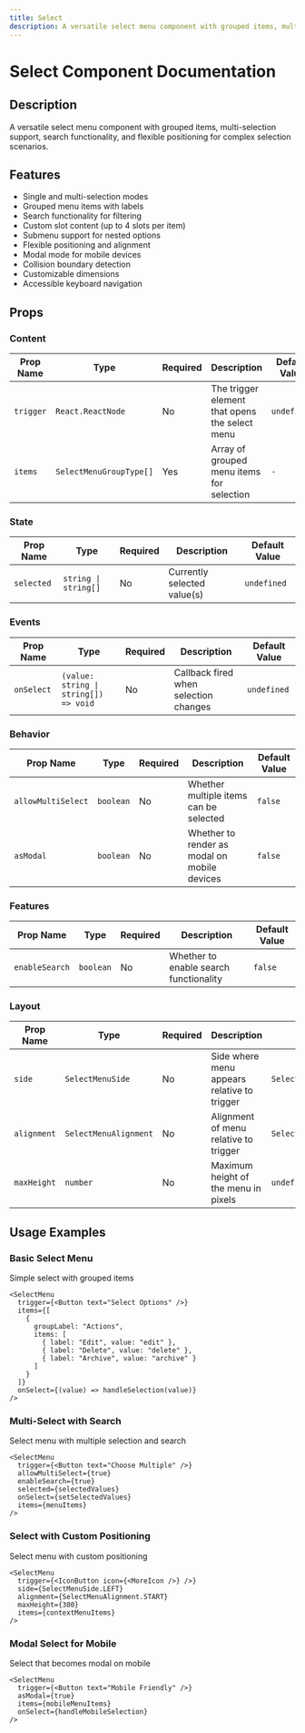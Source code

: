 ```yaml
---
title: Select
description: A versatile select menu component with grouped items, multi-selection support, search functionality, and flexible positioning for complex selection scenarios.
---
```



# Select Component Documentation

## Description
A versatile select menu component with grouped items, multi-selection support, search functionality, and flexible positioning for complex selection scenarios.

## Features
- Single and multi-selection modes
- Grouped menu items with labels
- Search functionality for filtering
- Custom slot content (up to 4 slots per item)
- Submenu support for nested options
- Flexible positioning and alignment
- Modal mode for mobile devices
- Collision boundary detection
- Customizable dimensions
- Accessible keyboard navigation

## Props

### Content

| Prop Name | Type | Required | Description | Default Value |
|-----------|------|----------|-------------|---------------|
| `trigger` | `React.ReactNode` | No | The trigger element that opens the select menu | `undefined` |
| `items` | `SelectMenuGroupType[]` | Yes | Array of grouped menu items for selection | `-` |

### State

| Prop Name | Type | Required | Description | Default Value |
|-----------|------|----------|-------------|---------------|
| `selected` | `string \| string[]` | No | Currently selected value(s) | `undefined` |

### Events

| Prop Name | Type | Required | Description | Default Value |
|-----------|------|----------|-------------|---------------|
| `onSelect` | `(value: string \| string[]) => void` | No | Callback fired when selection changes | `undefined` |

### Behavior

| Prop Name | Type | Required | Description | Default Value |
|-----------|------|----------|-------------|---------------|
| `allowMultiSelect` | `boolean` | No | Whether multiple items can be selected | `false` |
| `asModal` | `boolean` | No | Whether to render as modal on mobile devices | `false` |

### Features

| Prop Name | Type | Required | Description | Default Value |
|-----------|------|----------|-------------|---------------|
| `enableSearch` | `boolean` | No | Whether to enable search functionality | `false` |

### Layout

| Prop Name | Type | Required | Description | Default Value |
|-----------|------|----------|-------------|---------------|
| `side` | `SelectMenuSide` | No | Side where menu appears relative to trigger | `SelectMenuSide.BOTTOM` |
| `alignment` | `SelectMenuAlignment` | No | Alignment of menu relative to trigger | `SelectMenuAlignment.CENTER` |
| `maxHeight` | `number` | No | Maximum height of the menu in pixels | `undefined` |

## Usage Examples

### Basic Select Menu
Simple select with grouped items

```tsx
<SelectMenu
  trigger={<Button text="Select Options" />}
  items={[
    {
      groupLabel: "Actions",
      items: [
        { label: "Edit", value: "edit" },
        { label: "Delete", value: "delete" },
        { label: "Archive", value: "archive" }
      ]
    }
  ]}
  onSelect={(value) => handleSelection(value)}
/>
```

### Multi-Select with Search
Select menu with multiple selection and search

```tsx
<SelectMenu
  trigger={<Button text="Choose Multiple" />}
  allowMultiSelect={true}
  enableSearch={true}
  selected={selectedValues}
  onSelect={setSelectedValues}
  items={menuItems}
/>
```

### Select with Custom Positioning
Select menu with custom positioning

```tsx
<SelectMenu
  trigger={<IconButton icon={<MoreIcon />} />}
  side={SelectMenuSide.LEFT}
  alignment={SelectMenuAlignment.START}
  maxHeight={300}
  items={contextMenuItems}
/>
```

### Modal Select for Mobile
Select that becomes modal on mobile

```tsx
<SelectMenu
  trigger={<Button text="Mobile Friendly" />}
  asModal={true}
  items={mobileMenuItems}
  onSelect={handleMobileSelection}
/>
```
